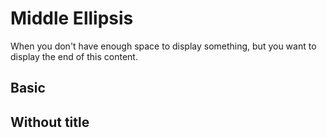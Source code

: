 
# Middle Ellipsis

When you don't have enough space to display something, but you want to display the end of this content.

## Basic

<Canvas>
    <Story id="components-middle-ellipsis--basic" />
</Canvas>

## Without title

<Canvas>
    <Story id="components-middle-ellipsis--notitle" />
</Canvas>

<ArgsTable of={MiddleEllipsis} />